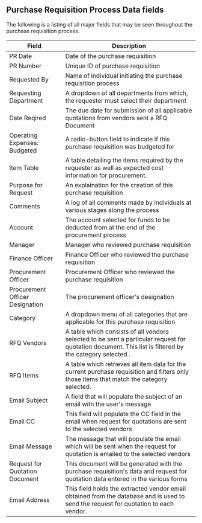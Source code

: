## Purchase Requisition Process Data fields

The following is a listing of all major fields that may be seen throughout the purchase requisition process.

| Field                           | Description                                                                                                                                             |
| ------------------------------- | ------------------------------------------------------------------------------------------------------------------------------------------------------- |
| PR Date                         | Date of the purchase requisition                                                                                                                        |
| PR Number                       | Unique ID of purchase requisition                                                                                                                       |
| Requested By                    | Name of individual initiating the purchase requisition process                                                                                          |
| Requesting Department           | A dropdown of all departments from which, the requester must select their department                                                                    |
| Date Reqired                    | The due date for submission of all applicable quotations from vendors sent a RFQ Document                                                               |
| Operating Expenses: Budgeted    | A radio-button field to indicate if this purchase requisition was budgeted for                                                                          |
| Item Table                      | A table detailing the items required by the requester as well as expected cost information for procurement.                                             |
| Purpose for Request             | An explaination for the creation of this purchase requisition                                                                                           |
| Comments                        | A log of all comments made by individuals at various stages along the process                                                                           |
| Account                         | The account selected for funds to be deducted from at the end of the procurement process                                                                |
| Manager                         | Manager who reviewed purchase requisition                                                                                                               |
| Finance Officer                 | Finance Officer who reviewed the purchase requisition                                                                                                   |
| Procurement Officer             | Procurement Officer who reviewed the purchase requisition                                                                                               |
| Procurement Officer Designation | The procurement officer's designation                                                                                                                   |
| Category                        | A dropdown menu of all categories that are applicable for this purchase requisition                                                                     |
| RFQ Vendors                     | A table which consists of all vendors selected to be sent a particular request for quotation document. This list is filtered by the category selected . |
| RFQ Items                       | A table which retrieves all item data for the current purchase requisition and filters only those items that match the category selected.               |
| Email Subject                   | A field that will populate the subject of an email with the user's message                                                                              |
| Email CC                        | This field will populate the CC field in the email when request for quotations are sent to the selected vendors                                         |
| Email Message                   | The message that will populate the email which will be sent when the request for quotation is emailed to the selected vendors                           |
| Request for Quotation Document  | This document will be generated with the purchase requisition's data and request for quotation data entered in the various forms                        |
| Email Address                   | This field holds the extracted vendor email obtained from the database and is used to send the request for quotation to each vendor.                    |
